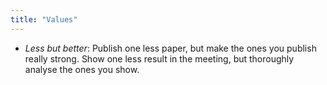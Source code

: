 ```yaml
---
title: "Values"
---
```


- *Less but better*: Publish one less paper, but make the ones you publish really strong. Show one less result in the meeting, but thoroughly analyse the ones you show.


